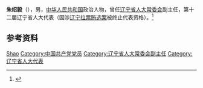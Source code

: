 '''朱绍毅'''（{{bd|1948年|8月|}}），男，[[中华人民共和国|中华人民共和国]]政治人物，曾任[[辽宁省人大常委会|辽宁省人大常委会]]副主任，第十二届辽宁省人大代表（因涉[[辽宁拉票贿选案|辽宁拉票贿选案]]被终止代表资格）。<ref>{{Cite web|title=辽宁：452人辞去省人大代表职务（名单）|url=http://ln.people.com.cn/n2/2016/0918/c346198-29017103.html|accessdate=2020-08-09|work=人民网辽宁频道|archive-date=2016-09-20|archive-url=https://web.archive.org/web/20160920124437/http://ln.people.com.cn/n2/2016/0918/c346198-29017103.html|dead-url=no}}</ref>

== 参考资料 ==
{{reflist}}

{{中国人物小作品}}

{{Authority control}}
{{DEFAULTSORT:Zhu朱}}
[[Category:朱姓|Shao]]
[[Category:中国共产党党员|Category:中国共产党党员]]
[[Category:辽宁省人大常委会副主任|Category:辽宁省人大常委会副主任]]
[[Category:辽宁省人大代表|Category:辽宁省人大代表]]